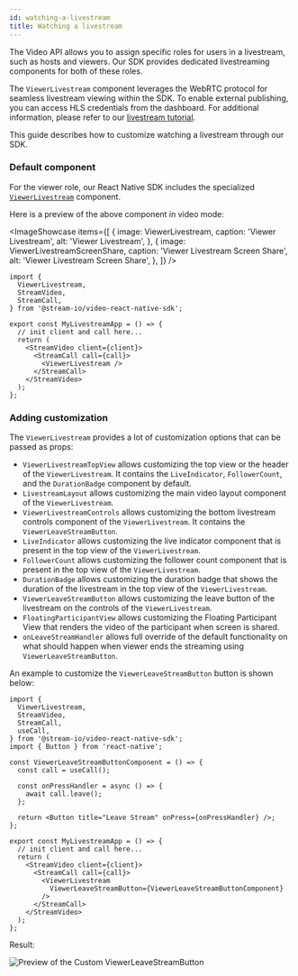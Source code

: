 ```yaml
---
id: watching-a-livestream
title: Watching a livestream
---
```



The Video API allows you to assign specific roles for users in a livestream, such as hosts and viewers. Our SDK provides dedicated livestreaming components for both of these roles.

The `ViewerLivestream` component leverages the WebRTC protocol for seamless livestream viewing within the SDK. To enable external publishing, you can access HLS credentials from the dashboard. For additional information, please refer to our [livestream tutorial](https://getstream.io/video/sdk/reactnative/tutorial/livestreaming/).

This guide describes how to customize watching a livestream through our SDK.

### Default component

For the viewer role, our React Native SDK includes the specialized [`ViewerLivestream`](../../ui-components/livestream/viewer-livestream) component.

Here is a preview of the above component in video mode:

<ImageShowcase
  items={[
    {
      image: ViewerLivestream,
      caption: 'Viewer Livestream',
      alt: 'Viewer Livestream',
    },
    {
      image: ViewerLivestreamScreenShare,
      caption: 'Viewer Livestream Screen Share',
      alt: 'Viewer Livestream Screen Share',
    },
  ]}
/>

```tsx
import {
  ViewerLivestream,
  StreamVideo,
  StreamCall,
} from '@stream-io/video-react-native-sdk';

export const MyLivestreamApp = () => {
  // init client and call here...
  return (
    <StreamVideo client={client}>
      <StreamCall call={call}>
        <ViewerLivestream />
      </StreamCall>
    </StreamVideo>
  );
};
```

### Adding customization

The `ViewerLivestream` provides a lot of customization options that can be passed as props:

- `ViewerLivestreamTopView` allows customizing the top view or the header of the `ViewerLivestream`. It contains the `LiveIndicator`, `FollowerCount`, and the `DurationBadge` component by default.
- `LivestreamLayout` allows customizing the main video layout component of the `ViewerLivestream`.
- `ViewerLivestreamControls` allows customizing the bottom livestream controls component of the `ViewerLivestream`. It contains the `ViewerLeaveStreamButton`.
- `LiveIndicator` allows customizing the live indicator component that is present in the top view of the `ViewerLivestream`.
- `FollowerCount` allows customizing the follower count component that is present in the top view of the `ViewerLivestream`.
- `DurationBadge` allows customizing the duration badge that shows the duration of the livestream in the top view of the `ViewerLivestream`.
- `ViewerLeaveStreamButton` allows customizing the leave button of the livestream on the controls of the `ViewerLivestream`.
- `FloatingParticipantView` allows customizing the Floating Participant View that renders the video of the participant when screen is shared.
- `onLeaveStreamHandler` allows full override of the default functionality on what should happen when viewer ends the streaming using `ViewerLeaveStreamButton`.

An example to customize the `ViewerLeaveStreamButton` button is shown below:

```tsx
import {
  ViewerLivestream,
  StreamVideo,
  StreamCall,
  useCall,
} from '@stream-io/video-react-native-sdk';
import { Button } from 'react-native';

const ViewerLeaveStreamButtonComponent = () => {
  const call = useCall();

  const onPressHandler = async () => {
    await call.leave();
  };

  return <Button title="Leave Stream" onPress={onPressHandler} />;
};

export const MyLivestreamApp = () => {
  // init client and call here...
  return (
    <StreamVideo client={client}>
      <StreamCall call={call}>
        <ViewerLivestream
          ViewerLeaveStreamButton={ViewerLeaveStreamButtonComponent}
        />
      </StreamCall>
    </StreamVideo>
  );
};
```

Result:

![Preview of the Custom ViewerLeaveStreamButton](../assets/05-ui-cookbook/14-watching-a-livestream/leave-stream-button.png)
